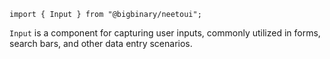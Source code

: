 `import { Input } from "@bigbinary/neetoui";`

`Input` is a component for capturing user inputs, commonly utilized in forms,
search bars, and other data entry scenarios.
